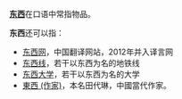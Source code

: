 '''[[东西|东西]]'''在口语中常指物品。

'''东西'''还可以指：
*[[东西网|东西网]]，中国翻译网站，2012年并入译言网
*[[东西线|东西线]]，若干以东西为名的地铁线
*[[东西大学|东西大学]]，若干以东西为名的大学
*[[東西_(作家)|東西 (作家)]]，本名田代琳，中國當代作家。

{{Disambig|Cat=二字消歧义}}